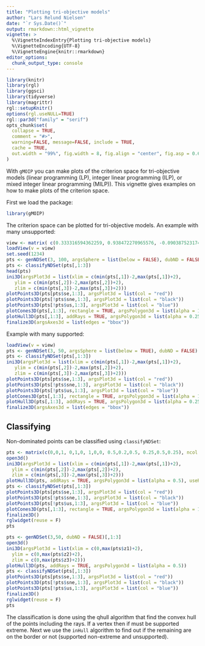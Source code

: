 ```yaml
---
title: "Plotting tri-objective models"
author: "Lars Relund Nielsen"
date: "`r Sys.Date()`"
output: rmarkdown::html_vignette
vignette: >
  %\VignetteIndexEntry{Plotting tri-objective models}
  %\VignetteEncoding{UTF-8}
  %\VignetteEngine{knitr::rmarkdown}
editor_options: 
  chunk_output_type: console
---
```


```r
library(knitr)
library(rgl)
library(ggsci)
library(tidyverse)
library(magrittr)
rgl::setupKnitr()
options(rgl.useNULL=TRUE)
rgl::par3d("family" = "serif")
opts_chunk$set(
  collapse = TRUE,
  comment = "#>",
  warning=FALSE, message=FALSE, include = TRUE, 
  cache = TRUE,
  out.width = "99%", fig.width = 8, fig.align = "center", fig.asp = 0.62
)
```

With `gMOIP` you can make plots of the criterion space for tri-objective models (linear
programming (LP), integer linear programming (ILP), or mixed integer linear programming (MILP)).
This vignette gives examples on how to make plots of the criterion space.

First we load the package:

```r
library(gMOIP)
```

The criterion space can be plotted for tri-objective models. An example with many unsupported:

```r
view <- matrix( c(0.333316594362259, 0.938472270965576, -0.0903875231742859, 0, 0.83994072675705, -0.339126199483871, -0.423665106296539, 0, -0.428250730037689, 0.0652943551540375, -0.901297807693481, 0, 0, 0, 0, 1), nc = 4)
loadView(v = view)
set.seed(1234)
pts <- genNDSet(3, 100, argsSphere = list(below = FALSE), dubND = FALSE)
pts <- classifyNDSet(pts[,1:3])
head(pts)
ini3D(argsPlot3d = list(xlim = c(min(pts[,1])-2,max(pts[,1])+2),
   ylim = c(min(pts[,2])-2,max(pts[,2])+2),
   zlim = c(min(pts[,3])-2,max(pts[,3])+2)))
plotPoints3D(pts[pts$se,1:3], argsPlot3d = list(col = "red"))
plotPoints3D(pts[!pts$sne,1:3], argsPlot3d = list(col = "black"))
plotPoints3D(pts[!pts$us,1:3], argsPlot3d = list(col = "blue"))
plotCones3D(pts[,1:3], rectangle = TRUE, argsPolygon3d = list(alpha = 1, color = "cornflowerblue"))
plotHull3D(pts[,1:3], addRays = TRUE, argsPolygon3d = list(alpha = 0.25, color = "red"), useRGLBBox = TRUE)
finalize3D(argsAxes3d = list(edges = "bbox"))
```

Example with many supported:

```r
loadView(v = view)
pts <- genNDSet(3, 50, argsSphere = list(below = TRUE), dubND = FALSE)
pts <- classifyNDSet(pts[,1:3])
ini3D(argsPlot3d = list(xlim = c(min(pts[,1])-2,max(pts[,1])+2),
   ylim = c(min(pts[,2])-2,max(pts[,2])+2),
   zlim = c(min(pts[,3])-2,max(pts[,3])+2)))
plotPoints3D(pts[pts$se,1:3], argsPlot3d = list(col = "red"))
plotPoints3D(pts[!pts$sne,1:3], argsPlot3d = list(col = "black"))
plotPoints3D(pts[!pts$us,1:3], argsPlot3d = list(col = "blue"))
plotCones3D(pts[,1:3], rectangle = TRUE, argsPolygon3d = list(alpha = 1, color = "cornflowerblue"))
plotHull3D(pts[,1:3], addRays = TRUE, argsPolygon3d = list(alpha = 0.25, color = "red"), useRGLBBox = TRUE)
finalize3D(argsAxes3d = list(edges = "bbox"))
```

## Classifying

Non-dominated points can be classified using `classifyNDSet`:

```r
pts <- matrix(c(0,0,1, 0,1,0, 1,0,0, 0.5,0.2,0.5, 0.25,0.5,0.25), ncol = 3, byrow = TRUE)
open3d()
ini3D(argsPlot3d = list(xlim = c(min(pts[,1])-2,max(pts[,1])+2),
  ylim = c(min(pts[,2])-2,max(pts[,2])+2),
  zlim = c(min(pts[,3])-2,max(pts[,3])+2)))
plotHull3D(pts, addRays = TRUE, argsPolygon3d = list(alpha = 0.5), useRGLBBox = TRUE)
pts <- classifyNDSet(pts[,1:3])
plotPoints3D(pts[pts$se,1:3], argsPlot3d = list(col = "red"))
plotPoints3D(pts[!pts$sne,1:3], argsPlot3d = list(col = "black"))
plotPoints3D(pts[!pts$us,1:3], argsPlot3d = list(col = "blue"))
plotCones3D(pts[,1:3], rectangle = TRUE, argsPolygon3d = list(alpha = 1))
finalize3D()
rglwidget(reuse = F)
pts

pts <- genNDSet(3,50, dubND = FALSE)[,1:3]
open3d()
ini3D(argsPlot3d = list(xlim = c(0,max(pts$z1)+2),
  ylim = c(0,max(pts$z2)+2),
  zlim = c(0,max(pts$z3)+2)))
plotHull3D(pts, addRays = TRUE, argsPolygon3d = list(alpha = 0.5))
pts <- classifyNDSet(pts[,1:3])
plotPoints3D(pts[pts$se,1:3], argsPlot3d = list(col = "red"))
plotPoints3D(pts[!pts$sne,1:3], argsPlot3d = list(col = "black"))
plotPoints3D(pts[!pts$us,1:3], argsPlot3d = list(col = "blue"))
finalize3D()
rglwidget(reuse = F)
pts
```

The classification is done using the qhull algorithm that find the convex hull of the points including the rays. If a vertex then if must be supported extreme. Next we use the `inHull` algorithm to find out if the remaining are on the border or not (supported non-extreme and unsupported). 





